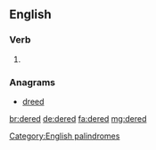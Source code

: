 ==English==

===Verb===
{{head|en}}

# {{en-past of|dere}}

===Anagrams===
* [[dreed#English|dreed]]

[[Category:English palindromes]]

[[br:dered]]
[[de:dered]]
[[fa:dered]]
[[mg:dered]]
